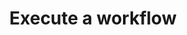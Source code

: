 ---
title: "Execute a workflow"
description: "Execute a workflow with a file"
openapi: post /api/v1/workflows/{workflowId}/execute
deprecated: false
version: "1.0"
---